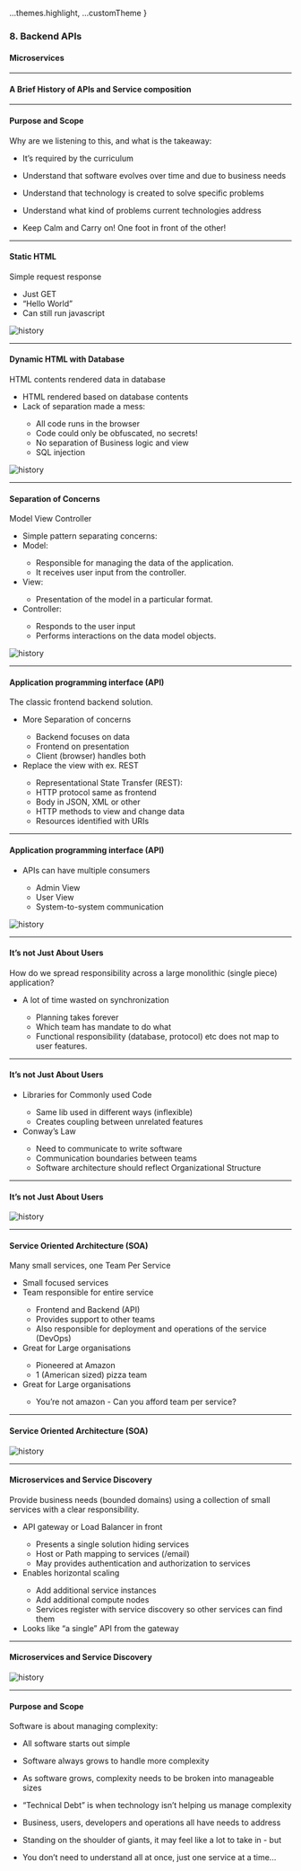 

  ...themes.highlight,
  ...customTheme
}


### 8. Backend APIs
#### Microservices

---
#### A Brief History of APIs and Service composition

---

#### Purpose and Scope

Why are we listening to this, and what is the takeaway:
* It’s required by the curriculum
* Understand that software evolves over time and due to business needs
* Understand that technology is created to solve specific problems
* Understand what kind of problems current technologies address

* Keep Calm and Carry on! One foot in front of the other!


---

#### Static HTML

<p>Simple request response</p>
<ul>
<li>Just GET</li>
<li>“Hello World”</li>
<li>Can still run javascript</li>
</ul>

<img src={img1} alt="history"/>

---

#### Dynamic HTML with Database

<p>HTML contents rendered data in database</p>
<ul>
<li>HTML rendered based on database contents</li>
<li>Lack of separation made a mess:</li>
<ul>
	<li>All code runs in the browser</li>
	<li>Code could only be obfuscated, no secrets!</li>
	<li>No separation of Business logic and view</li>
	<li>SQL injection</li>
</ul>
</ul>	

<img src={img2} alt="history"/>

---

#### Separation of Concerns

<p>Model View Controller</p>
<ul>
<li>Simple pattern separating concerns:</li>
<li>Model:</li>
<ul>
	<li>Responsible for managing the data of the application.</li> 
	<li>It receives user input from the controller.</li>
</ul>
<li>View:</li>
<ul>
	<li>Presentation of the model in a particular format.</li>
</ul>						
<li>Controller:</li>
<ul>
	<li>Responds to the user input</li> 
	<li>Performs interactions on the data model objects.</li>
</ul>
</ul>

<img src={img3} alt="history"/>

---


#### Application programming interface (API)

<p>The classic frontend backend solution.</p>
<ul>
<li>More Separation of concerns</li>
<ul>
	<li>Backend focuses on data</li>
	<li>Frontend on presentation</li>
	<li>Client (browser) handles  both</li>
</ul>
<li>Replace the view with ex. REST</li>
<ul>
	<li>Representational State Transfer (REST):</li>
	<li>HTTP protocol same as frontend</li>
	<li>Body in JSON, XML or other</li>
	<li>HTTP methods to view and change data</li>
	<li>Resources identified with URIs</li>
</ul>					
</ul>

---

#### Application programming interface (API)

<ul>
<li>APIs can have multiple consumers</li>
<ul>
	<li>Admin View</li>
	<li>User View</li>
	<li>System-to-system communication</li>
</ul>				
</ul>

<img src={img4} alt="history"/>

---



#### It’s not Just About Users

<p>How do we spread responsibility across a large monolithic (single piece) application?</p>

<ul>
<li>A lot of time wasted on synchronization</li>
<ul>
	<li>Planning takes forever</li>
	<li>Which team has mandate to do what</li>
	<li>Functional responsibility (database, protocol) etc does not map to user features.</li>
</ul>				
</ul>

---

#### It’s not Just About Users

<ul>
<li>Libraries for Commonly used Code</li>
<ul>
	<li>Same lib used in different ways (inflexible)</li>
	<li>Creates coupling between unrelated features</li>
</ul>
<li>Conway’s Law</li>
<ul>
	<li>Need to communicate to write software</li>
	<li>Communication boundaries between teams</li>
	<li>Software architecture should reflect Organizational Structure</li>
</ul>	
</ul>

---

#### It’s not Just About Users

<img src={img5} alt="history"/>

---

#### Service Oriented Architecture (SOA)

<p>Many small services, one Team Per Service</p>
<ul>
<li>Small focused services</li>
<li>Team responsible for entire service</li>
<ul>
	<li>Frontend and Backend (API)</li>
	<li>Provides support to other teams</li>
	<li>Also responsible for deployment and operations of the service (DevOps)</li>
</ul>
<li>Great for Large organisations</li>
<ul>
	<li>Pioneered at Amazon</li>
	<li>1 (American sized) pizza team</li>
</ul>
<li>Great for Large organisations</li>
<ul>
	<li>You’re not amazon - Can you afford team per service?</li>
</ul>	
</ul>

---


#### Service Oriented Architecture (SOA)

<img src={img6} alt="history"/>

---

#### Microservices and Service Discovery

<p>Provide business needs (bounded domains) using a collection of small services with a clear responsibility.</p>
<ul>
<li>API gateway or Load Balancer in front</li>
<ul>
	<li>Presents a single solution hiding services</li>
	<li>Host or Path mapping to services (/email)</li>
	<li>May provides authentication and authorization to services</li>
</ul>
<li>Enables horizontal scaling</li>
<ul>
	<li>Add additional service instances</li>
	<li>Add additional compute nodes</li>
	<li>Services register with service discovery so other services can find them</li>
</ul>
<li>Looks like “a single” API from the gateway</li>
</ul>

---


#### Microservices and Service Discovery

<img src={img7} alt="history"/>

---


#### Purpose and Scope

Software is about managing complexity:
* All software starts out simple
* Software always grows to handle more complexity
* As software grows, complexity needs to be broken into manageable sizes
* “Technical Debt” is when technology isn’t helping us manage complexity
* Business, users, developers and operations all have needs to address

* Standing on the shoulder of giants, it may feel like a lot to take in - but
* You don’t need to understand all at once, just one service at a time...
